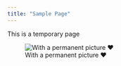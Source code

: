```yaml
---
title: "Sample Page"
---
```


This is a temporary page

![With a permanent picture ❤️](images/Tom_and_Betty_pic.jpeg)
